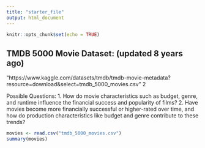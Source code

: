 ```yaml
---
title: "starter_file"
output: html_document
---
```


```r
knitr::opts_chunk$set(echo = TRUE)
```

## TMDB 5000 Movie Dataset: (updated 8 years ago) 

"https://www.kaggle.com/datasets/tmdb/tmdb-movie-metadata?resource=download&select=tmdb_5000_movies.csv" 2 

Possible Questions: 
1. How do movie characteristics such as budget, genre, and runtime influence the financial success and popularity of films? 
2. Have movies become more financially successful or higher-rated over time, and how do production characteristics like budget and genre contribute to these trends?

```r
movies <- read.csv("tmdb_5000_movies.csv")
summary(movies)

```

